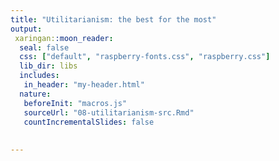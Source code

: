 ```yaml
---
title: "Utilitarianism: the best for the most"
output:
 xaringan::moon_reader:
  seal: false
  css: ["default", "raspberry-fonts.css", "raspberry.css"]
  lib_dir: libs
  includes:
   in_header: "my-header.html"
  nature:
   beforeInit: "macros.js"
   sourceUrl: "08-utilitarianism-src.Rmd"
   countIncrementalSlides: false
   
   
---
```

